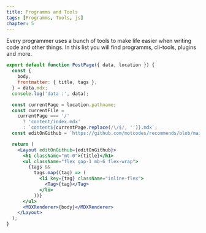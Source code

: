 ```yaml
---
title: Programms and Tools
tags: [Programms, Tools, js]
chapter: 5
---
```


Every programmer uses a bunch of tools to make life easier when writing code and other things. In this list you will find programms, cli-tools, plugins and more.

```jsx
export default function PostPage({ data, location }) {
  const {
    body,
    frontmatter: { title, tags },
  } = data.mdx;
  console.log('data :', data);

  const currentPage = location.pathname;
  const currentFile =
    currentPage === '/'
      ? 'content/index.mdx'
      : `content${currentPage.replace(/\/$/, '')}.mdx`;
  const editOnGithub = `https://github.com/motcodes/recommends/blob/main/${currentFile}`;

  return (
    <Layout editOnGithub={editOnGithub}>
      <h1 className="mt-0">{title}</h1>
      <ul className="flex gap-1 mb-6 flex-wrap">
        {tags &&
          tags.map((tag) => (
            <li key={tag} className="inline-flex">
              <Tag>{tag}</Tag>
            </li>
          ))}
      </ul>
      <MDXRenderer>{body}</MDXRenderer>
    </Layout>
  );
}
```
